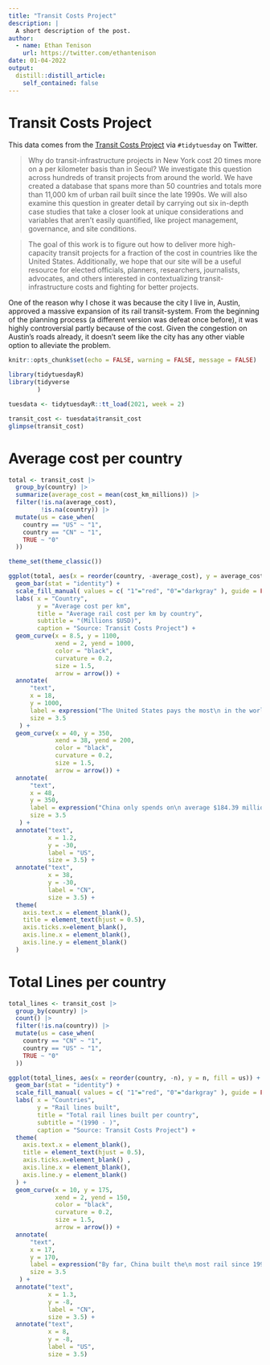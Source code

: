 ```yaml
---
title: "Transit Costs Project"
description: |
  A short description of the post.
author:
  - name: Ethan Tenison
    url: https://twitter.com/ethantenison
date: 01-04-2022
output:
  distill::distill_article:
    self_contained: false
---
```


# Transit Costs Project 

This data comes from the [Transit Costs Project](https://transitcosts.com/) via `#tidytuesday` on Twitter.

>Why do transit-infrastructure projects in New York cost 20 times more on a per kilometer basis than in Seoul? We investigate this question across hundreds of transit projects from around the world. We have created a database that spans more than 50 countries and totals more than 11,000 km of urban rail built since the late 1990s. We will also examine this question in greater detail by carrying out six in-depth case studies that take a closer look at unique considerations and variables that aren’t easily quantified, like project management, governance, and site conditions.

>The goal of this work is to figure out how to deliver more high-capacity transit projects for a fraction of the cost in countries like the United States. Additionally, we hope that our site will be a useful resource for elected officials, planners, researchers, journalists, advocates, and others interested in contextualizing transit-infrastructure costs and fighting for better projects.

One of the reason why I chose it was because the city I live in, Austin, approved a massive expansion of its rail transit-system. From the beginning of the planning process (a different version was defeat once before), it was highly controversial partly because of the cost. Given the congestion on Austin's roads already, it doesn't seem like the city has any other viable option to alleviate the problem. 


```r
knitr::opts_chunk$set(echo = FALSE, warning = FALSE, message = FALSE)


```

```r

library(tidytuesdayR)
library(tidyverse
        )

tuesdata <- tidytuesdayR::tt_load(2021, week = 2)

transit_cost <- tuesdata$transit_cost
glimpse(transit_cost)

```


# Average cost per country

```r

total <- transit_cost |> 
  group_by(country) |> 
  summarize(average_cost = mean(cost_km_millions)) |> 
  filter(!is.na(average_cost),
         !is.na(country)) |> 
  mutate(us = case_when(
    country == "US" ~ "1",
    country == "CN" ~ "1",
    TRUE ~ "0"
  ))

theme_set(theme_classic())

ggplot(total, aes(x = reorder(country, -average_cost), y = average_cost, fill = us)) +
  geom_bar(stat = "identity") +
  scale_fill_manual( values = c( "1"="red", "0"="darkgray" ), guide = FALSE )+
  labs( x = "Country",
        y = "Average cost per km",
        title = "Average rail cost per km by country",
        subtitle = "(Millions $USD)", 
        caption = "Source: Transit Costs Project") +
  geom_curve(x = 8.5, y = 1100,
             xend = 2, yend = 1000,
             color = "black",
             curvature = 0.2,
             size = 1.5,
             arrow = arrow()) +
  annotate(
      "text",
      x = 18,
      y = 1000,
      label = expression("The United States pays the most\n in the world per kilometer of rail\n at $1211.46 million per kilometer"),
      size = 3.5
   ) +
  geom_curve(x = 40, y = 350,
             xend = 38, yend = 200,
             color = "black",
             curvature = 0.2,
             size = 1.5,
             arrow = arrow()) +
  annotate(
      "text",
      x = 48,
      y = 350,
      label = expression("China only spends on\n average $184.39 million"),
      size = 3.5
   ) +
  annotate("text", 
           x = 1.2,
           y = -30,
           label = "US", 
           size = 3.5) +
  annotate("text", 
           x = 38,
           y = -30,
           label = "CN", 
           size = 3.5) +
  theme(
    axis.text.x = element_blank(),
    title = element_text(hjust = 0.5),
    axis.ticks.x=element_blank(),
    axis.line.x = element_blank(),
    axis.line.y = element_blank()
  )

```

# Total Lines per country 

```r

total_lines <- transit_cost |> 
  group_by(country) |>
  count() |> 
  filter(!is.na(country)) |> 
  mutate(us = case_when(
    country == "CN" ~ "1",
    country == "US" ~ "1",
    TRUE ~ "0"
  ))

ggplot(total_lines, aes(x = reorder(country, -n), y = n, fill = us)) +
  geom_bar(stat = "identity") +
  scale_fill_manual( values = c( "1"="red", "0"="darkgray" ), guide = FALSE ) +
  labs( x = "Countries",
        y = "Rail lines built",
        title = "Total rail lines built per country",
        subtitle = "(1990 - )",
        caption = "Source: Transit Costs Project") +
  theme(
    axis.text.x = element_blank(),
    title = element_text(hjust = 0.5),
    axis.ticks.x=element_blank() ,
    axis.line.x = element_blank(),
    axis.line.y = element_blank()
  ) +
  geom_curve(x = 10, y = 175,
             xend = 2, yend = 150,
             color = "black",
             curvature = 0.2,
             size = 1.5,
             arrow = arrow()) +
  annotate(
      "text",
      x = 17,
      y = 170,
      label = expression("By far, China built the\n most rail since 1990."),
      size = 3.5
   ) +
  annotate("text", 
           x = 1.3,
           y = -8,
           label = "CN", 
           size = 3.5) +
  annotate("text", 
           x = 8,
           y = -8,
           label = "US", 
           size = 3.5)

```



